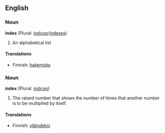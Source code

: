 ==English==

===Noun===
'''index''' (Plural: [[indices]]/[[indexes]])

#An alphabetical list

====Translations====
*Finnish: [[hakemisto]]

===Noun===
'''index''' (Plural: [[indices]])

#The raised number that shows the number of times that another number is to be multiplied by itself.

====Translations====
*Finnish: [[yläindeksi]]